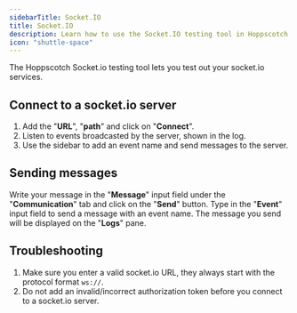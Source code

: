```yaml
---
sidebarTitle: Socket.IO
title: Socket.IO
description: Learn how to use the Socket.IO testing tool in Hoppscotch.
icon: "shuttle-space"
---
```


The Hoppscotch Socket.io testing tool lets you test out your socket.io services.

## Connect to a socket.io server

1. Add the "**URL**", "**path**" and click on "**Connect**".
2. Listen to events broadcasted by the server, shown in the log.
3. Use the sidebar to add an event name and send messages to the server.

## Sending messages

Write your message in the "**Message**" input field under the "**Communication**" tab and click on the "**Send**" button. Type in the "**Event**" input field to send a message with an event name. The message you send will be displayed on the "**Logs**" pane.

## Troubleshooting

1. Make sure you enter a valid socket.io URL, they always start with the protocol format `ws://`.
2. Do not add an invalid/incorrect authorization token before you connect to a socket.io server.
